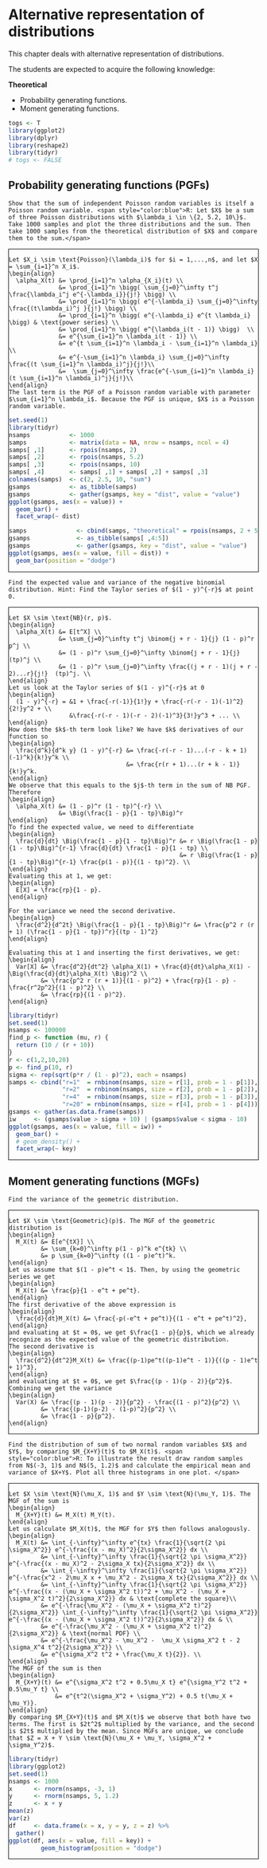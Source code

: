 # Alternative representation of distributions {#ard}

This chapter deals with alternative representation of distributions.

The students are expected to acquire the following knowledge:

**Theoretical**

- Probability generating functions.
- Moment generating functions.



<style>
.fold-btn { 
  float: right; 
  margin: 5px 5px 0 0;
}
.fold { 
  border: 1px solid black;
  min-height: 40px;
}
</style>

<script type="text/javascript">
$(document).ready(function() {
  $folds = $(".fold");
  $folds.wrapInner("<div class=\"fold-blck\">"); // wrap a div container around content
  $folds.prepend("<button class=\"fold-btn\">Unfold</button>");  // add a button
  $(".fold-blck").toggle();  // fold all blocks
  $(".fold-btn").on("click", function() {  // add onClick event
    $(this).text($(this).text() === "Fold" ? "Unfold" : "Fold");  // if the text equals "Fold", change it to "Unfold"or else to "Fold" 
    $(this).next(".fold-blck").toggle("linear");  // "swing" is the default easing function. This can be further customized in its speed or the overall animation itself.
  })
});
</script>


```r
togs <- T
library(ggplot2)
library(dplyr)
library(reshape2)
library(tidyr)
# togs <- FALSE
```

## Probability generating functions (PGFs)
```exercise
Show that the sum of independent Poisson random variables is itself a Poisson random variable. <span style="color:blue">R: Let $X$ be a sum of three Poisson distributions with $\lambda_i \in \{2, 5.2, 10\}$. Take 1000 samples and plot the three distributions and the sum. Then take 1000 samples from the theoretical distribution of $X$ and compare them to the sum.</span>

```

<div class="fold">
```solution
Let $X_i \sim \text{Poisson}(\lambda_i)$ for $i = 1,...,n$, and let $X = \sum_{i=1}^n X_i$.
\begin{align}
  \alpha_X(t) &= \prod_{i=1}^n \alpha_{X_i}(t) \\
              &= \prod_{i=1}^n \bigg( \sum_{j=0}^\infty t^j \frac{\lambda_i^j e^{-\lambda_i}}{j!} \bigg) \\
              &= \prod_{i=1}^n \bigg( e^{-\lambda_i} \sum_{j=0}^\infty \frac{(t\lambda_i)^j }{j!} \bigg) \\
              &= \prod_{i=1}^n \bigg( e^{-\lambda_i} e^{t \lambda_i} \bigg) & \text{power series} \\
              &= \prod_{i=1}^n \bigg( e^{\lambda_i(t - 1)} \bigg)  \\
              &= e^{\sum_{i=1}^n \lambda_i(t - 1)} \\
              &= e^{t \sum_{i=1}^n \lambda_i - \sum_{i=1}^n \lambda_i} \\
              &= e^{-\sum_{i=1}^n \lambda_i} \sum_{j=0}^\infty \frac{(t \sum_{i=1}^n \lambda_i)^j}{j!}\\
              &=  \sum_{j=0}^\infty \frac{e^{-\sum_{i=1}^n \lambda_i} (t \sum_{i=1}^n \lambda_i)^j}{j!}\\
\end{align}
The last term is the PGF of a Poisson random variable with parameter $\sum_{i=1}^n \lambda_i$. Because the PGF is unique, $X$ is a Poisson random variable.

```
```r
set.seed(1)
library(tidyr)
nsamps           <- 1000
samps            <- matrix(data = NA, nrow = nsamps, ncol = 4)
samps[ ,1]       <- rpois(nsamps, 2)
samps[ ,2]       <- rpois(nsamps, 5.2)
samps[ ,3]       <- rpois(nsamps, 10)
samps[ ,4]       <- samps[ ,1] + samps[ ,2] + samps[ ,3]
colnames(samps)  <- c(2, 2.5, 10, "sum")
gsamps           <- as_tibble(samps)
gsamps           <- gather(gsamps, key = "dist", value = "value")
ggplot(gsamps, aes(x = value)) +
  geom_bar() +
  facet_wrap(~ dist)

samps              <- cbind(samps, "theoretical" = rpois(nsamps, 2 + 5.2 + 10))
gsamps             <- as_tibble(samps[ ,4:5])
gsamps             <- gather(gsamps, key = "dist", value = "value")
ggplot(gsamps, aes(x = value, fill = dist)) +
  geom_bar(position = "dodge")

```
</div>

```exercise
Find the expected value and variance of the negative binomial distribution. Hint: Find the Taylor series of $(1 - y)^{-r}$ at point 0.

```

<div class="fold">
```solution
Let $X \sim \text{NB}(r, p)$. 
\begin{align}
  \alpha_X(t) &= E[t^X] \\
              &= \sum_{j=0}^\infty t^j \binom{j + r - 1}{j} (1 - p)^r p^j \\
              &= (1 - p)^r \sum_{j=0}^\infty \binom{j + r - 1}{j}  (tp)^j \\
              &= (1 - p)^r \sum_{j=0}^\infty \frac{(j + r - 1)(j + r - 2)...r}{j!}  (tp)^j. \\
\end{align}
Let us look at the Taylor series of $(1 - y)^{-r}$ at 0
\begin{align}
  (1 - y)^{-r} = &1 + \frac{-r(-1)}{1!}y + \frac{-r(-r - 1)(-1)^2}{2!}y^2 + \\
                 &\frac{-r(-r - 1)(-r - 2)(-1)^3}{3!}y^3 + ... \\
\end{align}
How does the $k$-th term look like? We have $k$ derivatives of our function so
\begin{align}
  \frac{d^k}{d^k y} (1 - y)^{-r} &= \frac{-r(-r - 1)...(-r - k + 1)(-1)^k}{k!}y^k \\
                                 &= \frac{r(r + 1)...(r + k - 1)}{k!}y^k.
\end{align}
We observe that this equals to the $j$-th term in the sum of NB PGF. Therefore
\begin{align}
  \alpha_X(t) &= (1 - p)^r (1 - tp)^{-r} \\
              &= \Big(\frac{1 - p}{1 - tp}\Big)^r
\end{align}
To find the expected value, we need to differentiate
\begin{align}
  \frac{d}{dt} \Big(\frac{1 - p}{1 - tp}\Big)^r &= r \Big(\frac{1 - p}{1 - tp}\Big)^{r-1} \frac{d}{dt} \frac{1 - p}{1 - tp} \\
                                                &= r \Big(\frac{1 - p}{1 - tp}\Big)^{r-1} \frac{p(1 - p)}{(1 - tp)^2}. \\
\end{align}
Evaluating this at 1, we get:
\begin{align}
  E[X] = \frac{rp}{1 - p}.
\end{align}
  
For the variance we need the second derivative.
\begin{align}
  \frac{d^2}{d^2t} \Big(\frac{1 - p}{1 - tp}\Big)^r &= \frac{p^2 r (r + 1) (\frac{1 - p}{1 - tp})^r}{(tp - 1)^2}
\end{align}

Evaluating this at 1 and inserting the first derivatives, we get:
\begin{align}
  Var[X] &= \frac{d^2}{dt^2} \alpha_X(1) + \frac{d}{dt}\alpha_X(1) - \Big(\frac{d}{dt}\alpha_X(t) \Big)^2 \\
         &= \frac{p^2 r (r + 1)}{(1 - p)^2} + \frac{rp}{1 - p} - \frac{r^2p^2}{(1 - p)^2} \\
         &= \frac{rp}{(1 - p)^2}.
\end{align}

```
```r
library(tidyr)
set.seed(1)
nsamps <- 100000
find_p <- function (mu, r) {
  return (10 / (r + 10))
}
r <- c(1,2,10,20)
p <- find_p(10, r)
sigma <- rep(sqrt(p*r / (1 - p)^2), each = nsamps)
samps <- cbind("r=1"  = rnbinom(nsamps, size = r[1], prob = 1 - p[1]),
               "r=2"  = rnbinom(nsamps, size = r[2], prob = 1 - p[2]),
               "r=4"  = rnbinom(nsamps, size = r[3], prob = 1 - p[3]),
               "r=20" = rnbinom(nsamps, size = r[4], prob = 1 - p[4]))
gsamps <- gather(as.data.frame(samps))
iw     <- (gsamps$value > sigma + 10) | (gsamps$value < sigma - 10)
ggplot(gsamps, aes(x = value, fill = iw)) +
  geom_bar() +
  # geom_density() +
  facet_wrap(~ key)
```
</div>

## Moment generating functions (MGFs)
```exercise
Find the variance of the geometric distribution.

```

<div class="fold">
```solution
Let $X \sim \text{Geometric}(p)$. The MGF of the geometric distribution is
\begin{align}
  M_X(t) &= E[e^{tX}] \\
         &= \sum_{k=0}^\infty p(1 - p)^k e^{tk} \\
         &= p \sum_{k=0}^\infty ((1 - p)e^t)^k.
\end{align}
Let us assume that $(1 - p)e^t < 1$. Then, by using the geometric series we get
\begin{align}
  M_X(t) &= \frac{p}{1 - e^t + pe^t}.
\end{align}
The first derivative of the above expression is
\begin{align}
  \frac{d}{dt}M_X(t) &= \frac{-p(-e^t + pe^t)}{(1 - e^t + pe^t)^2},
\end{align}
and evaluating at $t = 0$, we get $\frac{1 - p}{p}$, which we already recognize as the expected value of the geometric distribution.
The second derivative is
\begin{align}
  \frac{d^2}{dt^2}M_X(t) &= \frac{(p-1)pe^t((p-1)e^t - 1)}{((p - 1)e^t + 1)^3},
\end{align}
and evaluating at $t = 0$, we get $\frac{(p - 1)(p - 2)}{p^2}$. Combining we get the variance
\begin{align}
  Var(X) &= \frac{(p - 1)(p - 2)}{p^2} - \frac{(1 - p)^2}{p^2} \\
         &= \frac{(p-1)(p-2) - (1-p)^2}{p^2} \\
         &= \frac{1 - p}{p^2}.
\end{align}
```
</div>

```exercise
Find the distribution of sum of two normal random variables $X$ and $Y$, by comparing $M_{X+Y}(t)$ to $M_X(t)$. <span style="color:blue">R: To illustrate the result draw random samples from N$(-3, 1)$ and N$(5, 1.2)$ and calculate the empirical mean and variance of $X+Y$. Plot all three histograms in one plot. </span>

```

<div class="fold">
```solution
Let $X \sim \text{N}(\mu_X, 1)$ and $Y \sim \text{N}(\mu_Y, 1)$. The MGF of the sum is
\begin{align}
  M_{X+Y}(t) &= M_X(t) M_Y(t).
\end{align}
Let us calculate $M_X(t)$, the MGF for $Y$ then follows analogously.
\begin{align}
  M_X(t) &= \int_{-\infty}^\infty e^{tx} \frac{1}{\sqrt{2 \pi \sigma_X^2}} e^{-\frac{(x - mu_X)^2}{2\sigma_X^2}} dx \\
         &= \int_{-\infty}^\infty \frac{1}{\sqrt{2 \pi \sigma_X^2}} e^{-\frac{(x - mu_X)^2 - 2\sigma_X tx}{2\sigma_X^2}} dx \\
         &= \int_{-\infty}^\infty \frac{1}{\sqrt{2 \pi \sigma_X^2}} e^{-\frac{x^2 - 2\mu_X x + \mu_X^2 - 2\sigma_X tx}{2\sigma_X^2}} dx \\
         &= \int_{-\infty}^\infty \frac{1}{\sqrt{2 \pi \sigma_X^2}} e^{-\frac{(x - (\mu_X + \sigma_X^2 t))^2 + \mu_X^2 - (\mu_X + \sigma_X^2 t)^2}{2\sigma_X^2}} dx & \text{complete the square}\\
         &= e^{-\frac{\mu_X^2 - (\mu_X + \sigma_X^2 t)^2}{2\sigma_X^2}} \int_{-\infty}^\infty \frac{1}{\sqrt{2 \pi \sigma_X^2}} e^{-\frac{(x - (\mu_X + \sigma_X^2 t))^2}{2\sigma_X^2}} dx & \\
         &= e^{-\frac{\mu_X^2 - (\mu_X + \sigma_X^2 t)^2}{2\sigma_X^2}} & \text{normal PDF} \\
         &= e^{-\frac{\mu_X^2 - \mu_X^2 -  \mu_X \sigma_X^2 t - 2 \sigma_X^4 t^2}{2\sigma_X^2}} \\
         &= e^{\sigma_X^2 t^2 + \frac{\mu_X t}{2}}. \\
\end{align}
The MGF of the sum is then
\begin{align}
  M_{X+Y}(t) &= e^{\sigma_X^2 t^2 + 0.5\mu_X t} e^{\sigma_Y^2 t^2 + 0.5\mu_Y t} \\
             &= e^{t^2(\sigma_X^2 + \sigma_Y^2) + 0.5 t(\mu_X + \mu_Y)}.
\end{align}
By comparing $M_{X+Y}(t)$ and $M_X(t)$ we observe that both have two terms. The first is $2t^2$ multiplied by the variance, and the second is $2t$ multiplied by the mean. Since MGFs are unique, we conclude that $Z = X + Y \sim \text{N}(\mu_X + \mu_Y, \sigma_X^2 + \sigma_Y^2)$.

```
```r
library(tidyr)
library(ggplot2)
set.seed(1)
nsamps <- 1000
x      <- rnorm(nsamps, -3, 1)
y      <- rnorm(nsamps, 5, 1.2)
z      <- x + y
mean(z)
var(z)
df     <- data.frame(x = x, y = y, z = z) %>%
  gather()
ggplot(df, aes(x = value, fill = key)) +
         geom_histogram(position = "dodge")
```
</div>


